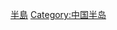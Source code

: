 {{Catnav|頁面分類|地理|地形|半岛|中国半岛}}
{{Catnav|頁面分類|地理|各國地理|中国地理|中国半岛}}
{{Catnav|頁面分類|各種主題的頁面分類|依中国各省来作的分类|中国各省地理|香港地理}}
{{commonscat|Peninsulas of Hong Kong}}
{{catmore}}
[[Category:香港地形|半島]]
[[Category:中国半岛|Category:中国半岛]]